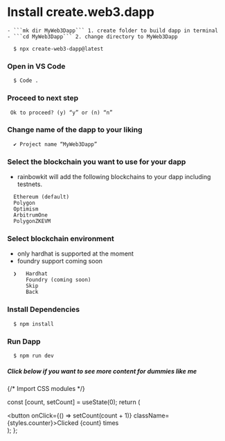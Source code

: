 # Install create.web3.dapp

    - ```mk dir MyWeb3Dapp``` 1. create folder to build dapp in terminal
    - ```cd MyWeb3Dapp``` 2. change directory to MyWeb3Dapp
 
  ```{Terminal}
    $ npx create-web3-dapp@latest
   ```
  
 ### Open in VS Code
  
  ```{Terminal}
    $ Code .
  ```
### Proceed to next step

  ```{Terminal}
   Ok to proceed? (y) “y” or (n) “n” 
  ```

### Change name of the dapp to your liking

  ```{Terminal}
    ✔ Project name “MyWeb3Dapp”
  ```

### Select the blockchain you want to use for your dapp
  - rainbowkit will add the following blockchains to your dapp including testnets.

  ```{Terminal}
    Ethereum (default)
    Polygon
    Optimism
    ArbitrumOne
    PolygonZKEVM
  ```

### Select blockchain environment 
  - only hardhat is supported at the moment
  - foundry support coming soon

  ```{Terminal}
    ❯   Hardhat
        Foundry (coming soon)
        Skip
        Back
  ```

### Install Dependencies
  
  ```{Terminal}
    $ npm install
  ```

### Run Dapp

  ```{Terminal}
    $ npm run dev
  ```

##### Click below if you want to see more content for dummies like me



{/* Import CSS modules */}

  const [count, setCount] = useState(0);
  return (
    <div>
      <button onClick={() => setCount(count + 1)} className={styles.counter}>Clicked {count} times</button>
    </div>
  );
};

<Counter/>

